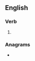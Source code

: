 ==English==

===Verb===
{{head|en|present participle}}

# {{present participle of|scrouge|lang=en|nocat=1}}

===Anagrams===
* {{anagrams|en|scourging}}